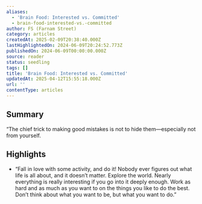 ```yaml
---
aliases:
  - 'Brain Food: Interested vs. Committed'
  - brain-food-interested-vs.-committed
author: FS (Farnam Street)
category: articles
createdAt: 2025-02-09T20:38:40.000Z
lastHighlightedOn: 2024-06-09T20:24:52.773Z
publishedOn: 2024-06-09T00:00:00.000Z
source: reader
status: seedling
tags: []
title: 'Brain Food: Interested vs. Committed'
updatedAt: 2025-04-12T15:55:18.000Z
url: ''
contentType: articles
---
```

## Summary

“The chief trick to making good mistakes is not to hide them—especially not from yourself.

## Highlights

- “Fall in love with some activity, and do it! Nobody ever figures out what life is all about, and it doesn’t matter. Explore the world. Nearly everything is really interesting if you go into it deeply enough. Work as hard and as much as you want to on the things you like to do the best. Don’t think about what you want to be, but what you want to do.”
